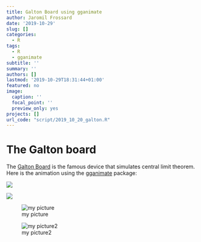 ```yaml
---
title: Galton Board using gganimate
author: Jaromil Frossard
date: '2019-10-29'
slug: []
categories:
  - R
tags:
  - R
  - gganimate
subtitle: ''
summary: ''
authors: []
lastmod: '2019-10-29T18:31:44+01:00'
featured: no
image:
  caption: ''
  focal_point: ''
  preview_only: yes
projects: []
url_code: "script/2019_10_20_galton.R"
---
```



# The Galton board

The [Galton Board](https://en.wikipedia.org/wiki/Bean_machine) is the famous device that simulates central limit theorem. Here is the animation using the [gganimate](https://CRAN.R-project.org/package=gganimate) package:



![](/2019-10-29-galton-board-using-gganimate/index_files/galton.gif)


![](/2019-10-29-galton-board-using-gganimate/index_files/boards.jpg)

![my picture](/static/img/boards.jpg)


![my picture2](/img/boards.jpg)

